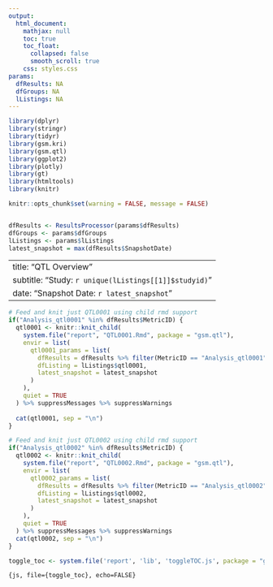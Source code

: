 ```yaml
---
output:
  html_document:
    mathjax: null
    toc: true
    toc_float:
      collapsed: false
      smooth_scroll: true
    css: styles.css
params:
  dfResults: NA
  dfGroups: NA
  lListings: NA
---
```


```r
library(dplyr)
library(stringr)
library(tidyr)
library(gsm.kri)
library(gsm.qtl)
library(ggplot2)
library(plotly)
library(gt)
library(htmltools)
library(knitr)

knitr::opts_chunk$set(warning = FALSE, message = FALSE)


dfResults <- ResultsProcessor(params$dfResults)
dfGroups <- params$dfGroups
lListings <- params$lListings
latest_snapshot = max(dfResults$SnapshotDate)
```

---
title: "QTL Overview"
subtitle: "Study: `r unique(lListings[[1]]$studyid)`"
date: "Snapshot Date: `r latest_snapshot`"
---

```r
# Feed and knit just QTL0001 using child rmd support
if("Analysis_qtl0001" %in% dfResults$MetricID) {
  qtl0001 <- knitr::knit_child(
    system.file("report", "QTL0001.Rmd", package = "gsm.qtl"),
    envir = list(
      qtl0001_params = list(
        dfResults = dfResults %>% filter(MetricID == "Analysis_qtl0001"),
        dfListing = lListings$qtl0001,
        latest_snapshot = latest_snapshot
      )
    ),
    quiet = TRUE
  ) %>% suppressMessages %>% suppressWarnings
  
  cat(qtl0001, sep = "\n")
}
```

```r
# Feed and knit just QTL0002 using child rmd support
if("Analysis_qtl0002" %in% dfResults$MetricID) {
  qtl0002 <- knitr::knit_child(
    system.file("report", "QTL0002.Rmd", package = "gsm.qtl"),
    envir = list(
      qtl0002_params = list(
        dfResults = dfResults %>% filter(MetricID == "Analysis_qtl0002"),
        dfListing = lListings$qtl0002,
        latest_snapshot = latest_snapshot
      )
    ),
    quiet = TRUE
  ) %>% suppressMessages %>% suppressWarnings
  cat(qtl0002, sep = "\n")
}
```

```r
toggle_toc <- system.file('report', 'lib', 'toggleTOC.js', package = "gsm.kri")
```

```{js, file={toggle_toc}, echo=FALSE}
```
